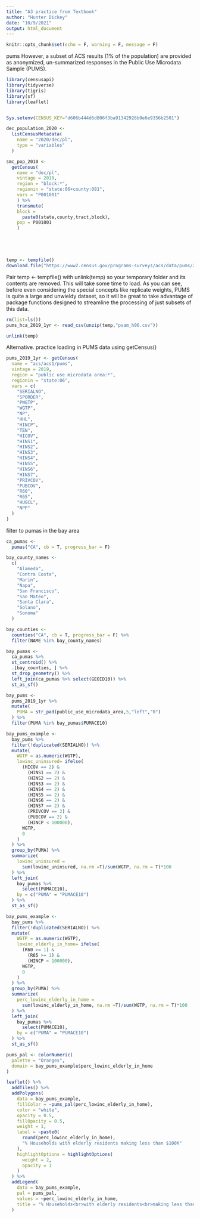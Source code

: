 ```yaml
---
title: "A3 practice from Textbook"
author: "Hunter Dickey"
date: "10/9/2021"
output: html_document
---
```


```r
knitr::opts_chunk$set(echo = F, warning = F, message = F)
```

pums
  However, a subset of ACS results (1% of the population) are provided as anonymized, un-summarized responses in the Public Use Microdata Sample (PUMS).
```r
library(censusapi)
library(tidyverse)
library(tigris)
library(sf)
library(leaflet)


Sys.setenv(CENSUS_KEY="d606b444d6d806f3ba91342926b0e6e9356b2501")

dec_population_2020 <-
  listCensusMetadata(
    name = "2020/dec/pl",
    type = "variables"
  )

smc_pop_2010 <-
  getCensus(
    name = "dec/pl",
    vintage = 2010,
    region = "block:*", 
    regionin = "state:06+county:081",
    vars = "P001001"
    ) %>% 
    transmute(
    block =
      paste0(state,county,tract,block),
    pop = P001001
    )



 
```

```r

temp <- tempfile()
download.file("https://www2.census.gov/programs-surveys/acs/data/pums/2019/1-Year/csv_hca.zip",destfile = temp)

```


Pair temp <- tempfile() with unlink(temp) so your temporary folder and its contents are removed. This will take some time to load. As you can see, before even considering the special concepts like replicate weights, PUMS is quite a large and unwieldy dataset, so it will be great to take advantage of package functions designed to streamline the processing of just subsets of this data.
```r
rm(list=ls())
pums_hca_2019_1yr <- read_csv(unzip(temp,"psam_h06.csv"))

unlink(temp)
```


Alternative. practice loading in PUMS data using getCensus()
```r

pums_2019_1yr <- getCensus(
  name = "acs/acs1/pums",
  vintage = 2019,
  region = "public use microdata area:*", 
  regionin = "state:06",
  vars = c(
    "SERIALNO",
    "SPORDER",
    "PWGTP",
    "WGTP",
    "NP",
    "HHL",
    "HINCP",
    "TEN",
    "HICOV",
    "HINS1",
    "HINS2",
    "HINS3",
    "HINS4",
    "HINS5",
    "HINS6",
    "HINS7",
    "PRIVCOV",
    "PUBCOV", 
    "R60",
    "R65",
    "HUGCL",
    "NPP"
  )
)

```

filter to pumas in the bay area
```r
ca_pumas <-
  pumas("CA", cb = T, progress_bar = F)

bay_county_names <-
  c(
    "Alameda",
    "Contra Costa",
    "Marin",
    "Napa",
    "San Francisco",
    "San Mateo",
    "Santa Clara",
    "Solano",
    "Sonoma"
  )

bay_counties <-
  counties("CA", cb = T, progress_bar = F) %>%
  filter(NAME %in% bay_county_names)

bay_pumas <-
  ca_pumas %>% 
  st_centroid() %>% 
  .[bay_counties, ] %>% 
  st_drop_geometry() %>% 
  left_join(ca_pumas %>% select(GEOID10)) %>% 
  st_as_sf()

bay_pums <-
  pums_2019_1yr %>% 
  mutate(
    PUMA = str_pad(public_use_microdata_area,5,"left","0")
  ) %>% 
  filter(PUMA %in% bay_pumas$PUMACE10)

```

```r
bay_pums_example <-
  bay_pums %>% 
  filter(!duplicated(SERIALNO)) %>% 
  mutate(
    WGTP = as.numeric(WGTP),
    lowinc_uninsured= ifelse(
      (HICOV == 2) &
        (HINS1 == 2) &
        (HINS2 == 2) &
        (HINS3 == 2) &
        (HINS4 == 2) &
        (HINS5 == 2) &
        (HINS6 == 2) &
        (HINS7 == 2) &
        (PRIVCOV == 2) &
        (PUBCOV == 2) &
        (HINCP < 100000),
      WGTP,
      0
    )
  ) %>% 
  group_by(PUMA) %>% 
  summarize(
    lowinc_uninsured =
      sum(lowinc_uninsured, na.rm =T)/sum(WGTP, na.rm = T)*100
  ) %>% 
  left_join(
    bay_pumas %>% 
      select(PUMACE10),
    by = c("PUMA" = "PUMACE10")
  ) %>% 
  st_as_sf()
```

```r
bay_pums_example <-
  bay_pums %>% 
  filter(!duplicated(SERIALNO)) %>% 
  mutate(
    WGTP = as.numeric(WGTP),
    lowinc_elderly_in_home= ifelse(
      (R60 >= 1) &
        (R65 >= 1) &
        (HINCP < 100000),
      WGTP,
      0
    )
  ) %>% 
  group_by(PUMA) %>% 
  summarize(
    perc_lowinc_elderly_in_home =
      sum(lowinc_elderly_in_home, na.rm =T)/sum(WGTP, na.rm = T)*100
  ) %>% 
  left_join(
    bay_pumas %>% 
      select(PUMACE10),
    by = c("PUMA" = "PUMACE10")
  ) %>% 
  st_as_sf()
```


```r
pums_pal <- colorNumeric(
  palette = "Oranges",
  domain = bay_pums_example$perc_lowinc_elderly_in_home
)

leaflet() %>%
  addTiles() %>% 
  addPolygons(
    data = bay_pums_example,
    fillColor = ~pums_pal(perc_lowinc_elderly_in_home),
    color = "white",
    opacity = 0.5,
    fillOpacity = 0.5,
    weight = 1,
    label = ~paste0(
      round(perc_lowinc_elderly_in_home), 
      "% Households with elderly residents making less than $100K"
    ),
    highlightOptions = highlightOptions(
      weight = 2,
      opacity = 1
    )
  ) %>% 
  addLegend(
    data = bay_pums_example,
    pal = pums_pal,
    values = ~perc_lowinc_elderly_in_home,
    title = "% Households<br>with elderly residents<br>making less than $100K"
  )

```



